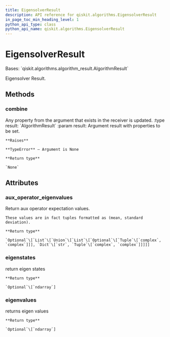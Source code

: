 ```yaml
---
title: EigensolverResult
description: API reference for qiskit.algorithms.EigensolverResult
in_page_toc_min_heading_level: 1
python_api_type: class
python_api_name: qiskit.algorithms.EigensolverResult
---
```


# EigensolverResult

<Class id="qiskit.algorithms.EigensolverResult" isDedicatedPage={true} github="https://github.com/qiskit/qiskit/tree/stable/0.20/qiskit/algorithms/eigen_solvers/eigen_solver.py" signature="EigensolverResult" modifiers="class">
  Bases: `qiskit.algorithms.algorithm_result.AlgorithmResult`

  Eigensolver Result.

  ## Methods

  <span id="qiskit-algorithms-eigensolverresult-combine" />

  ### combine

  <Function id="qiskit.algorithms.EigensolverResult.combine" signature="EigensolverResult.combine(result)">
    Any property from the argument that exists in the receiver is updated. :type result: `AlgorithmResult` :param result: Argument result with properties to be set.

    **Raises**

    **TypeError** – Argument is None

    **Return type**

    `None`
  </Function>

  ## Attributes

  ### aux\_operator\_eigenvalues

  <Attribute id="qiskit.algorithms.EigensolverResult.aux_operator_eigenvalues">
    Return aux operator expectation values.

    These values are in fact tuples formatted as (mean, standard deviation).

    **Return type**

    `Optional`\[`List`\[`Union`\[`List`\[`Optional`\[`Tuple`\[`complex`, `complex`]]], `Dict`\[`str`, `Tuple`\[`complex`, `complex`]]]]]
  </Attribute>

  ### eigenstates

  <Attribute id="qiskit.algorithms.EigensolverResult.eigenstates">
    return eigen states

    **Return type**

    `Optional`\[`ndarray`]
  </Attribute>

  ### eigenvalues

  <Attribute id="qiskit.algorithms.EigensolverResult.eigenvalues">
    returns eigen values

    **Return type**

    `Optional`\[`ndarray`]
  </Attribute>
</Class>


